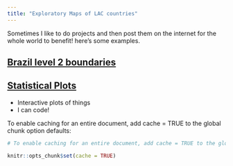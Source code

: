 ```yaml
---
title: "Exploratory Maps of LAC countries"
---
```


Sometimes I like to do projects and then post them on the internet for the whole world to benefit!
here's some examples. 

## [Brazil level 2 boundaries](file://localhost/Users/luisamimmi/GoogleDrive/03_g_LAC/05_Maps-Output/Brazil_lev2Munic_leaf.html)



## [Statistical Plots](http://bl.ocks.org/nstrayer/37a503dd1db369a8f7e3ce21757e19ee)

- Interactive plots of things
- I can code!

To enable caching for an entire document, add cache = TRUE to the global chunk option defaults:

```r
# To enable caching for an entire document, add cache = TRUE to the global chunk option defaults:

knitr::opts_chunk$set(cache = TRUE)
```